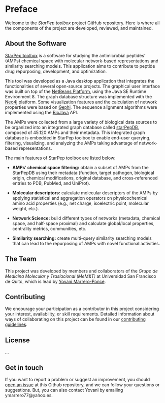 # Preface {.unnumbered}
Welcome to the _StarPep toolbox_ project GitHub repository. Here is where all the components of the project are developed, reviewed, and maintained.

## About the Software
[StarPep toolbox](http://mobiosd-hub.com/starpep/) is a software for studying the antimicrobial peptides' (AMPs) chemical space with molecular network-based representations and similarity searching models. This application aims to contribute to peptide drug repurposing, development, and optimization. 

This tool was developed as a Java desktop application that integrates the functionalities of several open-source projects. The graphical user interface was built on top of the [NetBeans Platform](https://platform.netbeans.org/), using the Java SE Runtime Environment 8. The graph database structure was implemented with the [Neo4j](https://neo4j.com/) platform. Some visualization features and the calculation of network properties were based on [Gephi](https://gephi.org/). The sequence alignment algorithms were implemented using the [BioJava](https://biojava.org/) API. 

The AMPs were collected from a large variety of biological data sources to be organized into an integrated graph database called
[starPepDB](https://doi.org/10.1093/bioinformatics/btz260), composed of 45.120 AMPs and their metadata. This integrated graph database is
embedded in StarPep toolbox to enable end-user querying, filtering, visualizing, and analyzing the AMPs taking advantage of network-based representations.

The main features of StarPep toolbox are listed below:

- **AMPs' chemical space filtering:** obtain a subset of AMPs from the StarPepDB using their metadata (function, target pathogen, biological origin, chemical modifications, original database, and cross-referenced entries to PDB, PubMed, and UniProt).

- **Molecular descriptors:** calculate molecular descriptors of the AMPs by applying statistical and aggregation operators on physicochemical amino acid properties (e.g., net charge, isoelectric point, molecular weight, etc.).

- **Network Science:** build different types of networks (metadata, chemical space, and half-space proximal) and calculate global/local properties, centrality metrics, communities, etc.

- **Similarity searching:** create multi-query similarity searching models that can lead to the repurposing of AMPs with novel functional activities.

## The Team
This project was developed by members and collaborators of the *Grupo de Medicina Molecular y Traslacional (MeM&T)* at Universidad San Francisco de Quito, which is lead by [Yovani Marrero-Ponce](https://orcid.org/0000-0003-2721-1142).

## Contributing
We encourage your participation as a contributor in this project considering your interest, availability, or skill requirements. Detailed information about ways of collaborating on this project can be found in our [contributing guidelines](https://github.com/Grupo-Medicina-Molecular-y-Traslacional/StarPep/blob/main/CONTRIBUTING.md).

## License
...

## Get in touch
If you want to report a problem or suggest an improvement, you should [open an issue](https://github.com/Grupo-Medicina-Molecular-y-Traslacional/StarPep/issues/new) at this Github repository, and we can follow your questions or suggestions. But, you can also contact Yovani by emailing ymarrero77@yahoo.es.
